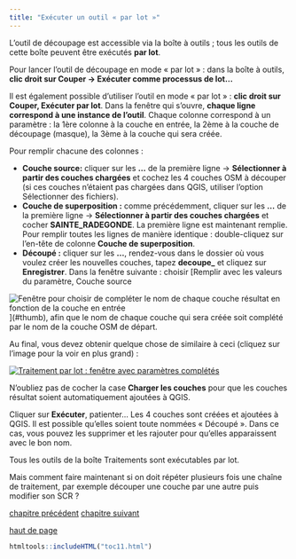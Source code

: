 ```yaml
---
title: "Exécuter un outil « par lot »"
---
```


::: {.row}

::: {.content .col-xs-12 .col-sm-8 .col-md-9}

L'outil de découpage est accessible via la boîte à outils ; tous les outils de cette boîte peuvent être exécutés **par lot**.

Pour lancer l'outil de découpage en mode « par lot » : dans la boîte à outils, **clic droit sur Couper → Exécuter comme processus de lot...**

Il est également possible d'utiliser l'outil en mode « par lot » : **clic droit sur Couper, Exécuter par lot**. Dans la fenêtre qui s'ouvre, **chaque ligne correspond à une instance de l'outil**. Chaque colonne correspond à un paramètre : la 1ère colonne à la couche en entrée, la 2ème à la couche de découpage (masque), la 3ème à la couche qui sera créée.

Pour remplir chacune des colonnes :

* **Couche source:** cliquer sur les **…** de la première ligne → **Sélectionner à partir des couches chargées** et cochez les 4 couches OSM à découper (si ces couches n'étaient pas chargées dans QGIS, utiliser l'option Sélectionner des fichiers).
* **Couche de superposition :** comme précédemment, cliquer sur les **…** de la première ligne → **Sélectionner à partir des couches chargées** et cocher **SAINTE\_RADEGONDE**. La première ligne est maintenant remplie. Pour remplir toutes les lignes de manière identique : double-cliquez sur l'en-tête de colonne **Couche de superposition**.
* **Découpé :** cliquer sur les **…**, rendez-vous dans le dossier où vous voulez créer les nouvelles couches, tapez **decoupe\_** et cliquez sur **Enregistrer**. Dans la fenêtre suivante : choisir 
 [Remplir avec les valeurs du paramètre, Couche source

![Fenêtre pour choisir de compléter le nom de chaque couche résultat en fonction de la couche en entrée](illustrations/tous/11_02_remplir_val_parametre.png)](#thumb), afin que le nom de chaque couche qui sera créée soit complété par le nom de la couche OSM de départ.

Au final, vous devez obtenir quelque chose de similaire à ceci (cliquez sur l'image pour la voir en plus grand) :

[![Traitement par lot : fenêtre avec paramètres complétés](illustrations/tous/11_02_lot_complet.png)](illustrations/tous/11_02_lot_complet.png)

N'oubliez pas de cocher la case **Charger les couches** pour que les couches résultat soient automatiquement ajoutées à QGIS.

Cliquer sur **Exécuter**, patienter… Les 4 couches sont créées et ajoutées à QGIS. Il est possible qu'elles soient toute nommées « Découpé ». Dans ce cas, vous pouvez les supprimer et les rajouter pour qu'elles apparaissent avec le bon nom.

Tous les outils de la boîte Traitements sont exécutables par lot.

Mais comment faire maintenant si on doit répéter plusieurs fois une chaîne de traitement, par exemple découper une couche par une autre puis modifier son SCR ?

[chapitre précédent](11_01_traitement_de_base.html)
[chapitre suivant](11_03_modeleur.html)

[haut de page](#wrap)

:::

```r
htmltools::includeHTML("toc11.html")
```

:::

